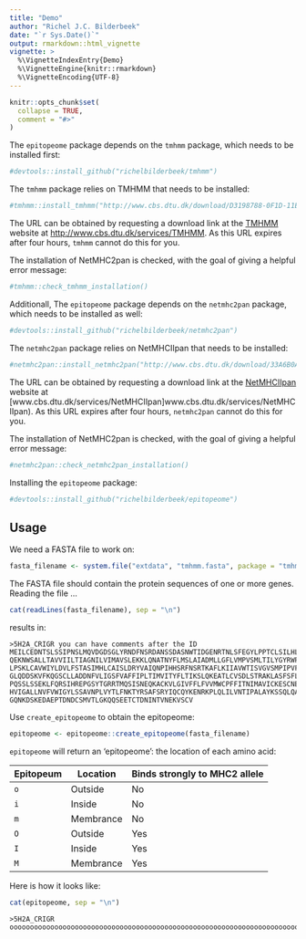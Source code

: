 ```yaml
---
title: "Demo"
author: "Richel J.C. Bilderbeek"
date: "`r Sys.Date()`"
output: rmarkdown::html_vignette
vignette: >
  %\VignetteIndexEntry{Demo}
  %\VignetteEngine{knitr::rmarkdown}
  %\VignetteEncoding{UTF-8}
---
```


```r
knitr::opts_chunk$set(
  collapse = TRUE,
  comment = "#>"
)
```


The `epitopeome` package depends on the `tmhmm` package, which needs
to be installed first:

```r
#devtools::install_github("richelbilderbeek/tmhmm")
```

The `tmhmm` package relies on TMHMM that needs to be installed:

```r
#tmhmm::install_tmhmm("http://www.cbs.dtu.dk/download/D3198788-0F1D-11E9-883C-84B3B9CD16B5/")
```

The URL can be obtained by requesting a download link at 
the [TMHMM](http://www.cbs.dtu.dk/services/TMHMM) website 
at [http://www.cbs.dtu.dk/services/TMHMM](http://www.cbs.dtu.dk/services/TMHMM).
As this URL expires after four hours, `tmhmm` cannot do this for you.

The installation of NetMHC2pan is checked, with the goal of giving
a helpful error message:

```r
#tmhmm::check_tmhmm_installation()
```

Additionall, The `epitopeome` package depends on the `netmhc2pan` package, which needs
to be installed as well:

```r
#devtools::install_github("richelbilderbeek/netmhc2pan")
```

The `netmhc2pan` package relies on NetMHCIIpan that needs to be installed:

```r
#netmhc2pan::install_netmhc2pan("http://www.cbs.dtu.dk/download/33A6B0AC-0F2E-11E9-B4D1-8ABCB9CD16B5/")
```

The URL can be obtained by requesting a download link at
the [NetMHCIIpan](www.cbs.dtu.dk/services/NetMHCIIpan) website 
at [www.cbs.dtu.dk/services/NetMHCIIpan]www.cbs.dtu.dk/services/NetMHCIIpan).
As this URL expires after four hours, `netmhc2pan` cannot do this for you.

The installation of NetMHC2pan is checked, with the goal of giving
a helpful error message:

```r
#netmhc2pan::check_netmhc2pan_installation()
```

Installing the `epitopeome` package:

```r
#devtools::install_github("richelbilderbeek/epitopeome")
```

## Usage

We need a FASTA file to work on:

```r
fasta_filename <- system.file("extdata", "tmhmm.fasta", package = "tmhmm")
```

The FASTA file should contain the protein sequences of one or more
genes. Reading the file ...

```r
cat(readLines(fasta_filename), sep = "\n")
```

results in:

```
>5H2A_CRIGR you can have comments after the ID
MEILCEDNTSLSSIPNSLMQVDGDSGLYRNDFNSRDANSSDASNWTIDGENRTNLSFEGYLPPTCLSILHL
QEKNWSALLTAVVIILTIAGNILVIMAVSLEKKLQNATNYFLMSLAIADMLLGFLVMPVSMLTILYGYRWP
LPSKLCAVWIYLDVLFSTASIMHLCAISLDRYVAIQNPIHHSRFNSRTKAFLKIIAVWTISVGVSMPIPVF
GLQDDSKVFKQGSCLLADDNFVLIGSFVAFFIPLTIMVITYFLTIKSLQKEATLCVSDLSTRAKLASFSFL
PQSSLSSEKLFQRSIHREPGSYTGRRTMQSISNEQKACKVLGIVFFLFVVMWCPFFITNIMAVICKESCNE
HVIGALLNVFVWIGYLSSAVNPLVYTLFNKTYRSAFSRYIQCQYKENRKPLQLILVNTIPALAYKSSQLQA
GQNKDSKEDAEPTDNDCSMVTLGKQQSEETCTDNINTVNEKVSCV
```

Use `create_epitopeome` to obtain the epitopeome:

```r
epitopeome <- epitopeome::create_epitopeome(fasta_filename)
```

`epitopeome` will return an 'epitopeome': the location
of each amino acid:

Epitopeum|Location|Binds strongly to MHC2 allele 
---|---|---
`o`|Outside|No
`i`|Inside|No
`m`|Membrance|No
`O`|Outside|Yes
`I`|Inside|Yes
`M`|Membrance|Yes

Here is how it looks like:

```r
cat(epitopeome, sep = "\n")
```

```
>5H2A_CRIGR
oooooooooooooooooooooooooooooooooooooooooooooooooooooooooooooooooooooooooooommmmmmmmmmmmmmmmmmmmmmmiiiiiiiIIIIIMMMMMMMMMMMMMMMMMMMMMMMOOOOoooooooooommmmmmmmmmmmmmmmmmmmMMMIIIIIIIIIIIIIIIIiiiimmmmmmmmmmmmmmmmmmmmmmmooooooooooooooooooommmmmmmmmmmmmmmMMMMMMMMIIIIIIIIIIIIiiiiiiiIIIIIIIIIIIIIIIIIIIIIiiiiiiiiiiiiiiiiiiiiiiiiiiiimmmmmmmmmmmmmmmmmmmmmmmooooooooommmmmmmMMMMMMMMMMMMMMMMIIIIIIIIIIIIIIIIIIIIIiiIIIIIIIIIIIIIIIIIIIIiiiiiiiiiiiiiiiiiiiiiiiiiiiiiiiiiiiiiiiiiiiiiiiii
```


